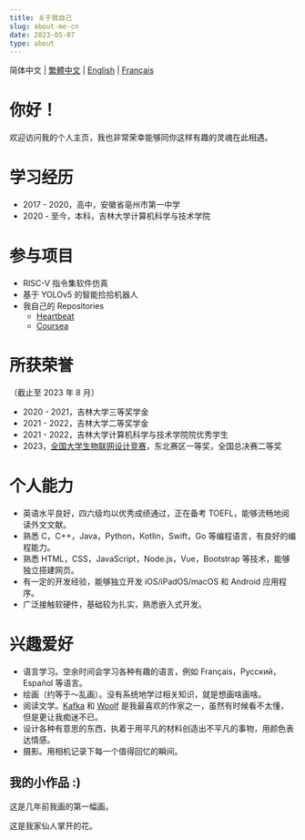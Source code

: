 ```yaml
---
title: 关于我自己
slug: about-me-cn
date: 2023-05-07
type: about
---
```


简体中文 | [繁體中文](../about-TCN) | [English](../about-EN) | [Français](../about-FR)

# 你好！

欢迎访问我的个人主页，我也非常荣幸能够同你这样有趣的灵魂在此相遇。

# 学习经历

- 2017 - 2020，高中，安徽省亳州市第一中学
- 2020 - 至今，本科，吉林大学计算机科学与技术学院

# 参与项目

- RISC-V 指令集软件仿真
- 基于 YOLOv5 的智能捡拾机器人
- 我自己的 Repositories
  - [Heartbeat](https://github.com/created4u/heartbeat.git)
  - [Coursea](https://github.com/created4u/Coursea.git)

# 所获荣誉

（截止至 2023 年 8 月）

- 2020 - 2021，吉林大学三等奖学金
- 2021 - 2022，吉林大学二等奖学金
- 2021 - 2022，吉林大学计算机科学与技术学院院优秀学生
- 2023，[全国大学生物联网设计竞赛](http://iot.sjtu.edu.cn/Default.aspx)，东北赛区一等奖，全国总决赛二等奖

# 个人能力

- 英语水平良好，四六级均以优秀成绩通过，正在备考 TOEFL，能够流畅地阅读外文文献。
- 熟悉 C，C++，Java，Python，Kotlin，Swift，Go 等编程语言，有良好的编程能力。
- 熟悉 HTML，CSS，JavaScript，Node.js，Vue，Bootstrap 等技术，能够独立搭建网页。
- 有一定的开发经验，能够独立开发 iOS/iPadOS/macOS 和 Android 应用程序。
- 广泛接触软硬件，基础较为扎实，熟悉嵌入式开发。

# 兴趣爱好

- 语言学习。空余时间会学习各种有趣的语言，例如 Français，Русский，Español 等语言。
- 绘画（约等于～乱画）。没有系统地学过相关知识，就是想画啥画啥。
- 阅读文学。[Kafka](https://en.wikipedia.org/wiki/Franz_Kafka) 和 [Woolf](https://en.wikipedia.org/wiki/Virginia_Woolf) 是我最喜欢的作家之一，虽然有时候看不太懂，但是更让我痴迷不已。
- 设计各种有意思的东西，执着于用平凡的材料创造出不平凡的事物，用颜色表达情感。
- 摄影。用相机记录下每一个值得回忆的瞬间。

## 我的小作品 :)

这是几年前我画的第一幅画。

这是我家仙人掌开的花。

